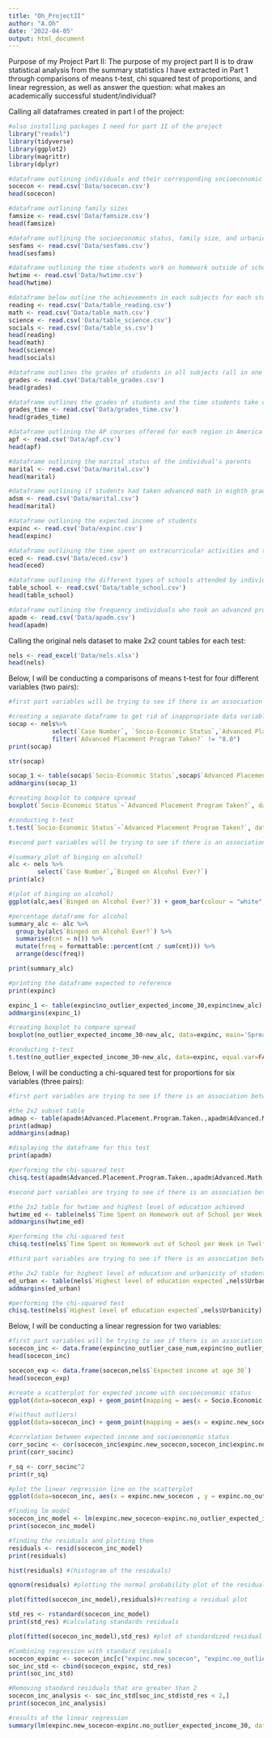 ```yaml
---
title: "Oh_ProjectII"
author: "A.Oh"
date: '2022-04-05'
output: html_document
---
```

Purpose of my Project Part II:
The purpose of my project part II is to draw statistical analysis from the summary statistics I have extracted in Part 1 through comparisons of means t-test, chi squared test of proportions, and linear regression, as well as answer the question: what makes an academically successful student/individual?

Calling all dataframes created in part I of the project:
```r
#also installing packages I need for part II of the project
library("readxl")
library(tidyverse)
library(ggplot2)
library(magrittr)
library(dplyr)

#dataframe outlining individuals and their corresponding socioeconomic statuses
socecon <- read.csv('Data/socecon.csv')
head(socecon)

#dataframe outlining family sizes
famsize <- read.csv('Data/famsize.csv')
head(famsize)

#dataframe outlining the socioeconomic status, family size, and urbanicity
sesfams <- read.csv('Data/sesfams.csv')
head(sesfams)

#dataframe outlining the time students work on homework outside of school on average weekly
hwtime <- read.csv('Data/hwtime.csv')
head(hwtime)

#dataframe below outline the achievements in each subjects for each student
reading <- read.csv('Data/table_reading.csv')
math <- read.csv('Data/table_math.csv')
science <- read.csv('Data/table_science.csv')
socials <- read.csv('Data/table_ss.csv')
head(reading)
head(math)
head(science)
head(socials)

#dataframe outlines the grades of students in all subjects (all in one dataframe)
grades <- read.csv('Data/table_grades.csv')
head(grades)

#dataframe outlines the grades of students and the time students take on homework outside of school
grades_time <- read.csv('Data/grades_time.csv')
head(grades_time)

#dataframe outlining the AP courses offered for each region in America
apf <- read.csv('Data/apf.csv')
head(apf)

#dataframe outlining the marital status of the individual's parents
marital <- read.csv('Data/marital.csv')
head(marital)

#dataframe outlining if students had taken advanced math in eighth grade and are smoking cigarettes right now
adsm <- read.csv('Data/marital.csv')
head(marital)

#dataframe outlining the expected income of students
expinc <- read.csv('Data/expinc.csv')
head(expinc)

#dataframe outlining the time spent on extracurricular activities and the highest level of education students expect to achieve
eced <- read.csv('Data/eced.csv')
head(eced)

#dataframe outlining the different types of schools attended by individuals in eighth grade and high school
table_school <- read.csv('Data/table_school.csv')
head(table_school)

#dataframe outlining the frequency individuals who took an advanced program after taking advanced math in eighth grade
apadm <- read.csv('Data/apadm.csv')
head(apadm)

```

Calling the original nels dataset to make 2x2 count tables for each test:
```r
nels <- read_excel('Data/nels.xlsx')
head(nels)
```

Below, I will be conducting a comparisons of means t-test for four different variables (two pairs):
```r
#first part variables will be trying to see if there is an association between the socioeconomic status and if the student takes AP classes in high school

#creating a separate dataframe to get rid of inappropriate data variables from columns
socap <- nels%>%
            select(`Case Number`, `Socio-Economic Status`,`Advanced Placement Program Taken?`) %>%
            filter(`Advanced Placement Program Taken?` != "8.0")
print(socap)

str(socap)

socap_1 <- table(socap$`Socio-Economic Status`,socap$`Advanced Placement Program Taken?`)
addmargins(socap_1)

#creating boxplot to compare spread
boxplot(`Socio-Economic Status`~`Advanced Placement Program Taken?`, data=socap, main='Spread of Socioeconomic status by Advanced Placement Program Taken', xlab='Socioeconomic Status', col='purple2', ylab='AP Program Taken?',border = 'purple3', horizontal=TRUE)

#conducting t-test
t.test(`Socio-Economic Status`~`Advanced Placement Program Taken?`, data=socap, equal.var=FALSE)

#second part variables will be trying to see if there is an association between expected income at 30 and whether or not the student has binged on alcohol ever

#(summary plot of binging on alcohol)
alc <- nels %>%
        select(`Case Number`,`Binged on Alcohol Ever?`)
print(alc)

#(plot of binging on alcohol)
ggplot(alc,aes(`Binged on Alcohol Ever?`)) + geom_bar(colour = "white", fill = "pink") + ggtitle("Whether or not Student has Binged on Alcohol")

#percentage dataframe for alcohol
summary_alc <- alc %>%
  group_by(alc$`Binged on Alcohol Ever?`) %>%
  summarise(cnt = n()) %>%
  mutate(freq = formattable::percent(cnt / sum(cnt))) %>% 
  arrange(desc(freq))

print(summary_alc)

#printing the dataframe expected to reference
print(expinc)

expinc_1 <- table(expinc$no_outlier_expected_income_30,expinc$new_alc)
addmargins(expinc_1)

#creating boxplot to compare spread
boxplot(no_outlier_expected_income_30~new_alc, data=expinc, main='Spread of Expected Income by age 30 by Alcohol Binging', xlab='Expected Income', col='blue2', ylab='Binging on Alcohol?',border = 'blue3', horizontal=TRUE)

#conducting t-test
t.test(no_outlier_expected_income_30~new_alc, data=expinc, equal.var=FALSE)

```


Below, I will be conducting a chi-squared test for proportions for six variables (three pairs):
```r
#first part variables are trying to see if there is an association between the education achievements in students who took AP classes and taking advanced math in eighth grade

#the 2x2 subset table
admap <- table(apadm$Advanced.Placement.Program.Taken.,apadm$Advanced.Math.Taken.in.Eighth.Grade)
print(admap)
addmargins(admap)

#displaying the dataframe for this test
print(apadm)

#performing the chi-squared test
chisq.test(apadm$Advanced.Placement.Program.Taken.,apadm$Advanced.Math.Taken.in.Eighth.Grade)

#second part variables are trying to see if there is an association between weekly time spent on homework outside of school and expected highest level of education achieved

#the 2x2 table for hwtime and highest level of education achieved
hwtime_ed <- table(nels$`Time Spent on Homework out of School per Week in Twelfth Grade`,nels$`Highest level of education expected`)
addmargins(hwtime_ed)

#performing the chi-squared test
chisq.test(nels$`Time Spent on Homework out of School per Week in Twelfth Grade`,nels$`Highest level of education expected`)

#third part variables are trying to see if there is an association between highest level of education expected to achieve and urbanicity of students

#the 2x2 table for highest level of education and urbanicity of students
ed_urban <- table(nels$`Highest level of education expected`,nels$Urbanicity)
addmargins(ed_urban)

#performing the chi-squared test
chisq.test(nels$`Highest level of education expected`,nels$Urbanicity)

```
Below, I will be conducting a linear regression for two variables:
```r
#first part variables will be trying to see if there is an association between socioeconomic status and expected income at age 30
socecon_inc <- data.frame(expinc$no_outlier_case_num,expinc$no_outlier_expected_income_30,expinc$new_socecon)
head(socecon_inc)

socecon_exp <- data.frame(socecon,nels$`Expected income at age 30`)
head(socecon_exp)

#create a scatterplot for expected income with socioeconomic status
ggplot(data=socecon_exp) + geom_point(mapping = aes(x = Socio.Economic.Status , y = nels..Expected.income.at.age.30.)) + ggtitle("Socioeconomic status and Expected Income at 30") + xlab("Socioeconomic status")+ ylab("Expected Income at 30")

#(without outliers)
ggplot(data=socecon_inc) + geom_point(mapping = aes(x = expinc.new_socecon , y = expinc.no_outlier_expected_income_30)) + ggtitle("Socioeconomic status and Expected Income at 30") + xlab("Socioeconomic status")+ ylab("Expected Income at 30")

#correlation between expected income and socioeconomic status
corr_socinc <- cor(socecon_inc$expinc.new_socecon,socecon_inc$expinc.no_outlier_expected_income_30)
print(corr_socinc)

r_sq <- corr_socinc^2
print(r_sq)

#plot the linear regression line on the scatterplot
ggplot(data=socecon_inc, aes(x = expinc.new_socecon , y = expinc.no_outlier_expected_income_30)) + geom_point() + geom_smooth(method="lm") + ggtitle("Socioeconomic status and Expected Income at 30") + xlab("Socioeconomic status")+ ylab("Expected Income at 30")

#finding lm model
socecon_inc_model <- lm(expinc.new_socecon~expinc.no_outlier_expected_income_30, data = socecon_inc)
print(socecon_inc_model)

#finding the residuals and plotting them
residuals <- resid(socecon_inc_model)
print(residuals)

hist(residuals) #(histogram of the residuals)

qqnorm(residuals) #plotting the normal probability plot of the residuals

plot(fitted(socecon_inc_model),residuals)#creating a residual plot

std_res <- rstandard(socecon_inc_model)
print(std_res) #calculating standards residuals

plot(fitted(socecon_inc_model),std_res) #plot of standardized residual plot

#Combining regression with standard residuals
socecon_expinc <- socecon_inc[c("expinc.new_socecon", "expinc.no_outlier_expected_income_30")]
soc_inc_std <- cbind(socecon_expinc, std_res)
print(soc_inc_std)

#Removing standard residuals that are greater than 2
socecon_inc_analysis <- soc_inc_std[soc_inc_std$std_res < 2,]
print(socecon_inc_analysis)

#results of the linear regression
summary(lm(expinc.new_socecon~expinc.no_outlier_expected_income_30, data = socecon_inc))

```

